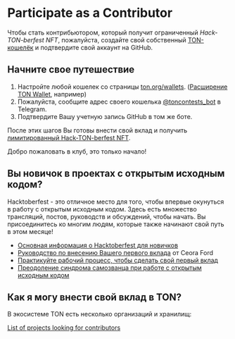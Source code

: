 
# Participate as a Contributor

Чтобы стать контрибьютором, который получит ограниченный *Hack-TON-berfest NFT*, пожалуйста, создайте свой собственный [TON-кошелёк](https://ton.org/wallets) и подтвердите свой аккаунт на GitHub.

## Начните свое путешествие

1. Настройте любой кошелек со страницы [ton.org/wallets](https://ton.org/wallets). ([Расширение TON Wallet](https://chrome.google.com/webstore/detail/ton-wallet/nphplpgoakhhjchkkhmiggakijnkhfnd), например)
2. Пожалуйста, сообщите адрес своего кошелька [@toncontests_bot](https://t.me/toncontests_bot) в Telegram.
3. Подтвердите Вашу учетную запись GitHub в том же боте.

После этих шагов Вы готовы внести свой вклад и получить [лимитированный Hack-TON-berfest NFT](/v3/documentation/archive/hacktoberfest-2022#what-are-the-rewards).

Добро пожаловать в клуб, это только начало!

## Вы новичок в проектах с открытым исходным кодом?

Hacktoberfest - это отличное место для того, чтобы впервые окунуться в работу с открытым исходным кодом. Здесь есть множество трансляций, постов, руководств и обсуждений, чтобы начать. Вы присоединитесь ко многим людям, которые также начинают свой путь в этом месяце!

* [Основная информация о Hacktoberfest для новичков](https://hacktoberfest.com/participation/#beginner-resources)
* [Руководство по внесению Вашего первого вклада](https://dev.to/codesandboxio/how-to-make-your-first-open-source-contribution-2oim) от Ceora Ford
* [Практикуйте рабочий процесс, чтобы сделать свой первый вклад](https://github.com/firstcontributions/first-contributions)
* [Преодоление синдрома самозванца при работе с открытым исходным кодом](https://blackgirlbytes.dev/conquering-the-fear-of-contributing-to-open-source)

## Как я могу внести свой вклад в TON?

В экосистеме TON есть несколько организаций и хранилищ:

<span className="DocsMarkdown--button-group-content">
  <a href="/hacktonberfest" className="Button Button-is-docs-primary">
    List of projects looking for contributors
  </a>
</span>

<Feedback />
